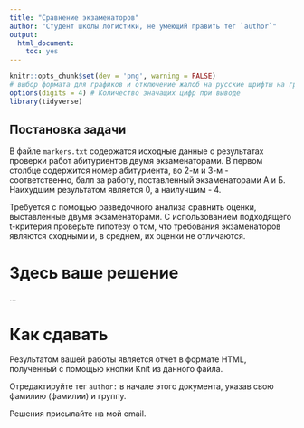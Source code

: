 ```yaml
---
title: "Сравнение экзаменаторов"
author: "Студент школы логистики, не умеющий править тег `author`"
output: 
  html_document: 
    toc: yes
---
```



```r
knitr::opts_chunk$set(dev = 'png', warning = FALSE) 
# выбор формата для графиков и отключение жалоб на русские шрифты на графиках
options(digits = 4) # Количество значащих цифр при выводе
library(tidyverse)
```


## Постановка задачи

В файле `markers.txt` содержатся исходные данные о результатах проверки работ абитуриентов двумя экзаменаторами. В первом столбце содержится номер абитуриента, во 2-м и 3-м - соответственно, балл за работу, поставленный экзаменаторами А и Б. Наихудшим результатом является 0, а наилучшим - 4.

Требуется с помощью разведочного анализа сравнить оценки, выставленные двумя экзаменаторами. С использованием подходящего t-критерия проверьте гипотезу о том, что требования экзаменаторов являются сходными и, в среднем, их оценки не отличаются.

# Здесь ваше решение

...

# Как сдавать

Результатом вашей работы является отчет в формате HTML, полученный с помощью кнопки Knit из данного файла.

Отредактируйте тег `author:` в начале этого документа, указав свою фамилию (фамилии) и группу.

Решения присылайте на мой email.
